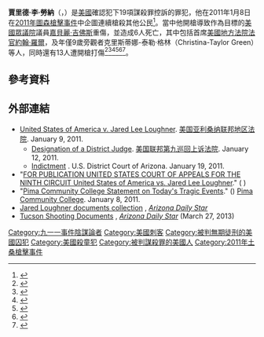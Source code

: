 {{Infobox person
| name            = 賈里德·李·勞納<br />Jared Lee Loughner
| image           = Jared Loughner USMS.jpg
| image_size      = 200px
| caption         = Mug shot of Loughner taken by [[美国法警|美国法警]] on January 22, 2011
| birth_date      = {{birth date and age|1988|09|10}}
| birth_place     = 
| height          =
| weight          =
| title           =
| nationality     = 美國
| residence       = 美國亞利桑那州 [[图森_(亚利桑那州)|图森]]
| education       = [[Mountain_View_High_School_(Pima_County,_Arizona)|Mountain View High School]] ([[肄業|肄業]])<br />[[Pima_Community_College|Pima Community College]] (withdrew)
| party = [[Independent_(voter)|Independent (voter)]]<ref>{{cite web | publisher=CBS News | title=Jared Lee Loughner a Registered Independent; Didn't Vote in 2010 | author=Stephanie Condon | date=2011-01-11 | access-date=2016-02-29 | url=http://www.cbsnews.com/news/jared-lee-loughner-a-registered-independent-didnt-vote-in-2010/ | archive-date=2021-02-26 | archive-url=https://web.archive.org/web/20210226043823/https://www.cbsnews.com/news/jared-lee-loughner-a-registered-independent-didnt-vote-in-2010/ | dead-url=no }}</ref>
| known_for       = [[2011年圖森槍擊事件|2011年圖森槍擊事件]]
| criminal_charge = 49, including 2 first-degree murder of federal employees (federal), 4 first-degree murder (state), attempted murder of a member of Congress (federal), 2 attempted murder of federal employees (federal), 10 attempted first-degree murder (state)
| criminal_status = Pled guilty on August 7, 2012 to all charges, sentenced to life in prison without the possibility of parole
| footnotes       =
}}
'''賈里德·李·勞納'''（{{lang-en|Jared Lee Loughner}}，{{Bd|1988年|9月10日||}}）是[[美國|美國]]確認犯下19項謀殺罪控訴的罪犯，他在2011年1月8日在[[2011年圖森槍擊事件|2011年圖森槍擊事件]]中企圖連續槍殺其他公民<ref name="Jacob2011-01-10">{{cite news
| last = Jacob
| first = Jijo
| title = Who is Jared Lee Loughner?
| date = 2011-01-10
| newspaper = [[国际财经时报|国际财经时报]]
| url = http://www.ibtimes.com/articles/99161/20110110/jared-lee-loughner-who-is-gabrielle-giffords-congresswoman-arizona-shooting-charges-court-motive.htm
| accessdate = 2011-01-10
| archive-date = 2011-01-13
| archive-url = https://web.archive.org/web/20110113080757/http://www.ibtimes.com/articles/99161/20110110/jared-lee-loughner-who-is-gabrielle-giffords-congresswoman-arizona-shooting-charges-court-motive.htm
| dead-url = no
}}</ref>。當中他開槍導致作為目標的[[美國眾議院|美國眾議院]]議員[[嘉貝麗·吉佛斯|嘉貝麗·吉佛斯]]重傷，並造成6人死亡，其中包括首席[[美國聯邦法官|美國地方法院法官]][[約翰·羅爾|約翰·羅爾]]，及年僅9歲旁觀者克里斯蒂娜-泰勒·格林（Christina-Taylor Green）等人，同時還有13人遭開槍打傷<ref name="azcentral2011-01-08-optimistic">{{cite news|title=Arizona Congresswoman Giffords shot; doctors 'optimistic' about recovery chances|date=2011-01-08|newspaper=The Arizona Republic|accessdate=2011-01-12|url=http://www.azcentral.com/news/articles/2011/01/08/20110108arizona-giffords-brk.html}}</ref><ref name="LaceyHerszenhorn2011-01-09">{{cite news
| last = Lacey
| first = Marc
| last2 = Herszenhorn
| first2 = David M.
| title = In Attack's Wake, Political Repercussions
| date = 2011-01-09
| newspaper = [[纽约时报|纽约时报]]
| publisher = [[The_New_York_Times_Company|The New York Times Company]]
| issn = 0362-4331
| url = http://www.nytimes.com/2011/01/09/us/politics/09giffords.html
| accessdate = 2011-01-16
| archive-date = 2013-06-05
| archive-url = https://web.archive.org/web/20130605031613/http://www.nytimes.com/2011/01/09/us/politics/09giffords.html
| dead-url = no
}}</ref><ref name="CNN2011-01-08">{{cite news|author=CNN Wire Staff|title=Police 'actively pursuing' second person in Tucson shooting|date=2011-01-08|publisher=CNN|url=http://us.cnn.com/2011/CRIME/01/08/arizona.shooting/|accessdate=2011-01-08|archive-date=2012-04-03|archive-url=https://web.archive.org/web/20120403031133/http://articles.cnn.com/2011-01-08/justice/arizona.shooting_1_law-enforcement-source-federal-judge?_s=PM%3ACRIME|dead-url=yes}}</ref><ref name="complaint">{{Cite news|url=http://documents.nytimes.com/criminal-complaint-against-jared-lee-loughner|title=Criminal Complaint Against Jared Lee Loughner|work=[[纽约时报|纽约时报]]|accessdate=2016-05-13|archive-date=2012-03-15|archive-url=https://web.archive.org/web/20120315203618/http://documents.nytimes.com/criminal-complaint-against-jared-lee-loughner|dead-url=no}}</ref><ref name="CBS-20110110-linked">{{Cite news|last=Couric|first=Katie|authorlink=Katie Couric|title=Strangers Linked by Tragedy in Tucson Rampage|publisher=[[CBS新聞|CBS新聞]]|date=2011-01-10|url=http://www.cbsnews.com/stories/2011/01/10/eveningnews/main7232620.shtml|accessdate=2011-01-11|archiveurl=https://web.archive.org/web/20110209115359/http://www.cbsnews.com/stories/2011/01/10/eveningnews/main7232620.shtml|archivedate=2011-02-09|deadurl=no}}</ref><ref name="FBI-Taylor-complaint2011-01-09">{{cite news
| last = Taylor Jr.
| first = Tony M.
| title = Criminal Complaint: United States of America vs. Jared Lee Loughner (Case #11-0035M)
| date = 2011-01-09
| newspaper = [[纽约时报|纽约时报]]
| publisher = [[The_New_York_Times_Company|The New York Times Company]]
| issn = 0362-4331
| url = http://documents.nytimes.com/criminal-complaint-against-jared-lee-loughner
| accessdate = 2016-05-13
| archive-date = 2012-03-15
| archive-url = https://web.archive.org/web/20120315203618/http://documents.nytimes.com/criminal-complaint-against-jared-lee-loughner
| dead-url = no
}}</ref>。

== 參考資料 ==
{{reflist}}

== 外部連結 ==
*[https://web.archive.org/web/20110111195618/http://www.azd.uscourts.gov/azd/courtinfo.nsf/4D0B9DBD4DCBDEC007257814000A667C/$file/11-0035m-Doc2.pdf United States of America v. Jared Lee Loughner]. [[美国亚利桑纳联邦地区法院|美国亚利桑纳联邦地区法院]]. January 9, 2011.
**[http://www.azd.uscourts.gov/azd/courtinfo.nsf/7BF7E6361863D55607257816007CCAA5/$file/11-35-14.pdf Designation of a District Judge]{{Dead link|date=2018年7月 |bot=InternetArchiveBot |fix-attempted=yes }}. [[美国联邦第九巡回上诉法院|美国联邦第九巡回上诉法院]]. January 12, 2011.
**[http://s3.documentcloud.org/documents/27938/loughner-indictment.pdf Indictment] {{Wayback|url=http://s3.documentcloud.org/documents/27938/loughner-indictment.pdf |date=20161108075848 }}. U.S. District Court of Arizona. January 19, 2011.
*"[http://cdn.ca9.uscourts.gov/datastore/opinions/2012/03/05/11-10339.pdf FOR PUBLICATION UNITED STATES COURT OF APPEALS FOR THE NINTH CIRCUIT United States of America vs. Jared Lee Loughner]." ( {{WebCite|url=https://www.webcitation.org/6MaAn4kzk?url=http://cdn.ca9.uscourts.gov/datastore/opinions/2012/03/05/11-10339.pdf |date=20140112235409 |dateformat=iso }})
*"[https://archive.is/20110114225817/http://www.pima.edu/newsreleases/nr2011-01/loughnerjan8.shtml Pima Community College Statement on Today's Tragic Events]." () [[Pima_Community_College|Pima Community College]]. January 8, 2011.
*[http://azstarnet.com/collection-jared-loughner/collection_808a756a-9645-11e2-9ef7-0019bb2963f4.html Jared Loughner documents collection] {{Wayback|url=http://azstarnet.com/collection-jared-loughner/collection_808a756a-9645-11e2-9ef7-0019bb2963f4.html |date=20130922044753 }}, ''[[Arizona_Daily_Star|Arizona Daily Star]]''
*[http://azstarnet.com/tucson-shooting-documents/html_9eec7ff4-96f8-11e2-a85f-0019bb2963f4.html Tucson Shooting Documents] {{Wayback|url=http://azstarnet.com/tucson-shooting-documents/html_9eec7ff4-96f8-11e2-a85f-0019bb2963f4.html |date=20130923181626 }}, ''[[Arizona_Daily_Star|Arizona Daily Star]]'' (March 27, 2013)

{{Authority control}}

[[Category:九一一事件陰謀論者|Category:九一一事件陰謀論者]]
[[Category:美國刺客|Category:美國刺客]]
[[Category:被判無期徒刑的美國囚犯|Category:被判無期徒刑的美國囚犯]]
[[Category:美國殺童犯|Category:美國殺童犯]]
[[Category:被判謀殺罪的美國人|Category:被判謀殺罪的美國人]]
[[Category:2011年土桑槍擊事件|Category:2011年土桑槍擊事件]]